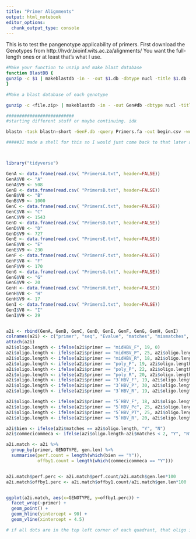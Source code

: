 ---
title: "Primer Alignments"
output: html_notebook
editor_options: 
  chunk_output_type: console
---

This is to test the pangenotype applicability of primers.
First download the Genotypes from http://hvdr.bioinf.wits.ac.za/alignments/
You want the full-length ones or at least that's what I use.
```{bash}
#Make your function to unzip and make blast database
function BlastDB {
gunzip -c $1 | makeblastdb -in - -out $1.db -dbtype nucl -title $1.db -parse_seqids
}

#Make a blast database of each genotype

gunzip -c <file.zip> | makeblastdb -in - -out Gen#db -dbtype nucl -title Gen#db -parse_seqids

##########################
#starting different stuff or maybe continuing. idk

blastn -task blastn-short -GenF.db -query Primers.fa -out begin.csv -word_size 19 #the length of the primer itself so that it must be a perfect

#####3I made a shell for this so I would just come back to that later and use it. It's the PrimerBlast2.sh on the ubuntu computer




```

```{r packages}
library("tidyverse")
```

```{r data read in}
GenA <- data.frame(read.csv( "PrimersA.txt", header=FALSE))
GenA$V8 <- "A"
GenA$V9 <- 508
GenB <- data.frame(read.csv( "PrimersB.txt", header=FALSE))
GenB$V8 <- "B"
GenB$V9 <- 1000
GenC <- data.frame(read.csv( "PrimersC.txt", header=FALSE))
GenC$V8 <- "C"
GenC$V9 <- 1543
GenD <- data.frame(read.csv( "PrimersD.txt", header=FALSE))
GenD$V8 <- "D"
GenD$V9 <- 727
GenE <- data.frame(read.csv( "PrimersE.txt", header=FALSE))
GenE$V8 <- "E"
GenE$V9 <- 230
GenF <- data.frame(read.csv( "PrimersF.txt", header=FALSE))
GenF$V8 <- "F"
GenF$V9 <- 170
GenG <- data.frame(read.csv( "PrimersG.txt", header=FALSE))
GenG$V8 <- "G"
GenG$V9 <- 20
GenH <- data.frame(read.csv( "PrimersH.txt", header=FALSE))
GenH$V8 <- "H"
GenH$V9 <- 17
GenI <- data.frame(read.csv( "PrimersI.txt", header=FALSE))
GenI$V8 <- "I"
GenI$V9 <- 29


a2i <- rbind(GenA, GenB, GenC, GenD, GenE, GenF, GenG, GenH, GenI)
colnames(a2i) <- c("primer", "seq", "Evalue", "matches", "mismatches", "pos_score_match", "perc_pos", "GENOTYPE", "gen.len")
attach(a2i)
a2i$oligo.length <- ifelse(a2i$primer == "midHBV_F", 19, 0)
a2i$oligo.length <- ifelse(a2i$primer == "midHBV_P", 25, a2i$oligo.length)
a2i$oligo.length <- ifelse(a2i$primer == "midHBV_R", 18, a2i$oligo.length)
a2i$oligo.length <- ifelse(a2i$primer == "poly_F", 19, a2i$oligo.length)
a2i$oligo.length <- ifelse(a2i$primer == "poly_P", 22, a2i$oligo.length)
a2i$oligo.length <- ifelse(a2i$primer == "poly_R", 20, a2i$oligo.length)
a2i$oligo.length <- ifelse(a2i$primer == "3`HBV_F", 19, a2i$oligo.length)
a2i$oligo.length <- ifelse(a2i$primer == "3`HBV_P", 30, a2i$oligo.length)
a2i$oligo.length <- ifelse(a2i$primer == "3`HBV_R", 19, a2i$oligo.length)

a2i$oligo.length <- ifelse(a2i$primer == "5`HBV_F", 18, a2i$oligo.length)
a2i$oligo.length <- ifelse(a2i$primer == "5`HBV_Pc", 25, a2i$oligo.length)
a2i$oligo.length <- ifelse(a2i$primer == "5`HBV_PT", 25, a2i$oligo.length)
a2i$oligo.length <- ifelse(a2i$primer == "5`HBV_R", 20, a2i$oligo.length)

a2i$bien <- ifelse(a2i$matches == a2i$oligo.length, "Y", "N")
a2i$commecicommeca <- ifelse(a2i$oligo.length-a2i$matches < 2, "Y", "N")

a2i.match <- a2i %>%
  group_by(primer, GENOTYPE, gen.len) %>%
  summarise(perf.count = length(which(bien == "Y")),
            offby1.count = length(which(commecicommeca == "Y")))


a2i.match$perf.perc <- a2i.match$perf.count/a2i.match$gen.len*100
a2i.match$offby1.perc <- a2i.match$offby1.count/a2i.match$gen.len*100


ggplot(a2i.match, aes(x=GENOTYPE, y=offby1.perc)) +
  facet_wrap(~primer) +
  geom_point() +
  geom_hline(yintercept = 90) +
  geom_vline(xintercept = 4.5)

# if all dots are in the top left corner of each quadrant, that oligo is likely to work across the four major HBV genotypes
```
